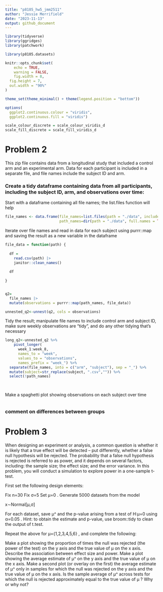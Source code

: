 ```yaml
---
title: "p8105_hw5_jmm2511"
author: "Jessie Merrifield"
date: "2023-11-13"
output: github_document
---
```


```r
library(tidyverse)
library(ggridges)
library(patchwork)

library(p8105.datasets)

knitr::opts_chunk$set(
	echo = TRUE,
	warning = FALSE,
	fig.width = 8, 
  fig.height = 7,
  out.width = "90%"
)

theme_set(theme_minimal() + theme(legend.position = "bottom"))

options(
  ggplot2.continuous.colour = "viridis",
  ggplot2.continuous.fill = "viridis")

scale_colour_discrete = scale_colour_viridis_d
scale_fill_discrete = scale_fill_viridis_d
```


# Problem 2

This zip file contains data from a longitudinal study that included a control arm and an experimental arm. Data for each participant is included in a separate file, and file names include the subject ID and arm.

### Create a tidy dataframe containing data from all participants, including the subject ID, arm, and observations over time:

Start with a dataframe containing all file names; the list.files function will help

```r
file_names <- data.frame(file_names=list.files(path = "./data", include.dirs = TRUE),
                         path_names=dir(path = "./data", full.names = TRUE))

```

Iterate over file names and read in data for each subject using purrr::map and saving the result as a new variable in the dataframe

```r

file_data = function(path) {
  
  df = 
    read.csv(path) |>
    janitor::clean_names() 
  
  df
  
}


q2= 
  file_names |> 
  mutate(observations = purrr::map(path_names, file_data))

unnested_q2<-unnest(q2, cols = observations)

```


Tidy the result; manipulate file names to include control arm and subject ID, make sure weekly observations are “tidy”, and do any other tidying that’s necessary

```r

long_q2<-unnested_q2 %>% 
    pivot_longer(
      week_1:week_8,
      names_to = "week", 
      values_to = "observations",
      names_prefix = "week_") %>% 
  separate(file_names, into = c("arm", "subject"), sep = "_") %>% 
  mutate(subject=str_replace(subject, ".csv","")) %>% 
  select(!path_names)
    
 
```

Make a spaghetti plot showing observations on each subject over time

```r

```

### comment on differences between groups



# Problem 3

When designing an experiment or analysis, a common question is whether it is likely that a true effect will be detected – put differently, whether a false null hypothesis will be rejected. The probability that a false null hypothesis is rejected is referred to as power, and it depends on several factors, including: the sample size; the effect size; and the error variance. In this problem, you will conduct a simulation to explore power in a one-sample t-test.

First set the following design elements:

Fix n=30
Fix σ=5
Set μ=0
. Generate 5000 datasets from the model

x∼Normal[μ,σ]

For each dataset, save μ^
 and the p-value arising from a test of H:μ=0
 using α=0.05
. Hint: to obtain the estimate and p-value, use broom::tidy to clean the output of t.test.

Repeat the above for μ={1,2,3,4,5,6}
, and complete the following:

Make a plot showing the proportion of times the null was rejected (the power of the test) on the y axis and the true value of μ
 on the x axis. Describe the association between effect size and power.
Make a plot showing the average estimate of μ^
 on the y axis and the true value of μ
 on the x axis. Make a second plot (or overlay on the first) the average estimate of μ^
 only in samples for which the null was rejected on the y axis and the true value of μ
 on the x axis. Is the sample average of μ^
 across tests for which the null is rejected approximately equal to the true value of μ
? Why or why not?

```r

```

